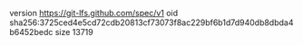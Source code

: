 version https://git-lfs.github.com/spec/v1
oid sha256:3725ced4e5cd72cdb20813cf73073f8ac229bf6b1d7d940db8dbda4b6452bedc
size 13719
